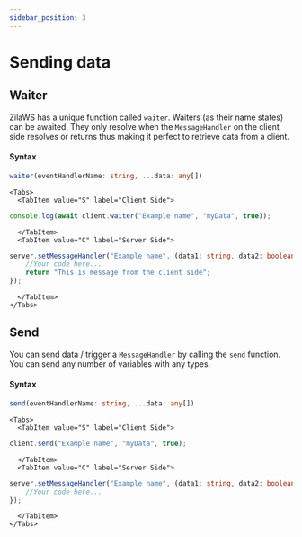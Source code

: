 ```yaml
---
sidebar_position: 3
---
```


# Sending data

## Waiter
ZilaWS has a unique function called `waiter`. Waiters (as their name states) can be awaited.
They only resolve when the `MessageHandler` on the client side resolves or returns thus making it perfect to retrieve data from a client.

#### Syntax
```ts
waiter(eventHandlerName: string, ...data: any[])
```

```mdx-code-block
<Tabs>
  <TabItem value="S" label="Client Side">
```
```ts
console.log(await client.waiter("Example name", "myData", true));
```

```mdx-code-block 
  </TabItem>
  <TabItem value="C" label="Server Side">
```
```ts
server.setMessageHandler("Example name", (data1: string, data2: boolean) => {
    //Your code here...
    return "This is message from the client side";
});
```
```mdx-code-block
  </TabItem>
</Tabs>
```

## Send
You can send data / trigger a `MessageHandler` by calling the `send` function.
You can send any number of variables with any types.

#### Syntax
```ts
send(eventHandlerName: string, ...data: any[])
```

```mdx-code-block
<Tabs>
  <TabItem value="S" label="Client Side">
```
```ts
client.send("Example name", "myData", true);
```

```mdx-code-block 
  </TabItem>
  <TabItem value="C" label="Server Side">
```
```ts
server.setMessageHandler("Example name", (data1: string, data2: boolean) => {
    //Your code here...
});
```
```mdx-code-block
  </TabItem>
</Tabs>
```